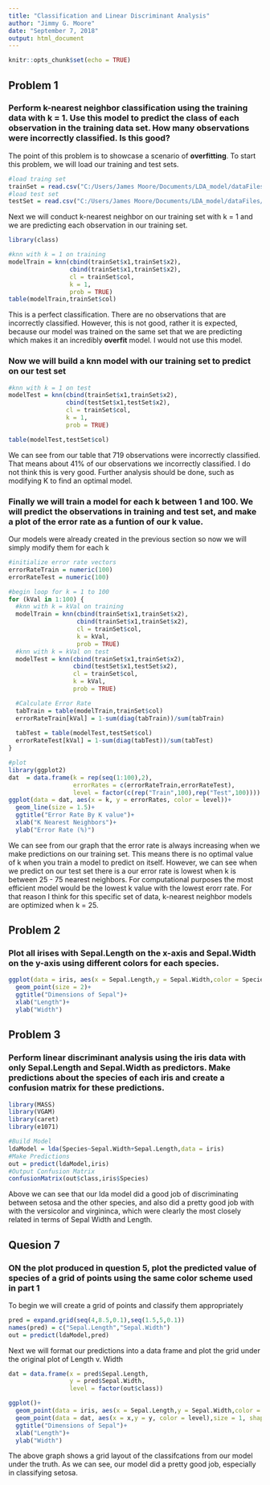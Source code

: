 ```yaml
---
title: "Classification and Linear Discriminant Analysis"
author: "Jimmy G. Moore"
date: "September 7, 2018"
output: html_document
---
```


```r
knitr::opts_chunk$set(echo = TRUE)
```

## Problem 1
### Perform k-nearest neighbor classification using the training data with k = 1. Use this model to predict the class of each observation in the training data set. How many observations were incorrectly classified. Is this good?

The point of this problem is to showcase a scenario of **overfitting**. To start this problem, we will load our training and test sets.

```r
#load traing set
trainSet = read.csv("C:/Users/James Moore/Documents/LDA_model/dataFiles/PA_HW1_train.csv")
#load test set
testSet = read.csv("C:/Users/James Moore/Documents/LDA_model/dataFiles/PA_HW1_test.csv")
```

Next we will conduct k-nearest neighbor on our training set with k =  1 and we are predicting each observation in our training set.
```r
library(class)

#knn with k = 1 on training
modelTrain = knn(cbind(trainSet$x1,trainSet$x2),
                 cbind(trainSet$x1,trainSet$x2),
                 cl = trainSet$col,
                 k = 1,
                 prob = TRUE)
table(modelTrain,trainSet$col)
```
This is a perfect classification. There are no observations that are incorrectly classified. However, this is not good, rather it is expected, because our model was trained on the same set that we are predicting which makes it an incredibly **overfit** model. I would not use this model.

### Now we will build a knn model with our training set to predict on our test set
```r
#knn with k = 1 on test
modelTest = knn(cbind(trainSet$x1,trainSet$x2),
                cbind(testSet$x1,testSet$x2),
                cl = trainSet$col,
                k = 1,
                prob = TRUE)

table(modelTest,testSet$col)
```

We can see from our table that 719 observations were incorrectly classified. That means about 41% of our observations we incorrectly classified. I do not think this is very good. Further analysis should be done, such as modifying K to find an optimal model. 

### Finally we will train a model for each k between 1 and 100. We will predict the observations in training and test set, and make a plot of the error rate as a funtion of our k value.

Our models were already created in the previous section so now we will simply modify them for each k
```r
#initialize error rate vectors
errorRateTrain = numeric(100)
errorRateTest = numeric(100)

#begin loop for k = 1 to 100
for (kVal in 1:100) {
  #knn with k = kVal on training
  modelTrain = knn(cbind(trainSet$x1,trainSet$x2),
                   cbind(trainSet$x1,trainSet$x2),
                   cl = trainSet$col,
                   k = kVal,
                   prob = TRUE)
  #knn with k = kVal on test
  modelTest = knn(cbind(trainSet$x1,trainSet$x2),
                  cbind(testSet$x1,testSet$x2),
                  cl = trainSet$col,
                  k = kVal,
                  prob = TRUE)

  #Calculate Error Rate
  tabTrain = table(modelTrain,trainSet$col)
  errorRateTrain[kVal] = 1-sum(diag(tabTrain))/sum(tabTrain)
  
  tabTest = table(modelTest,testSet$col)
  errorRateTest[kVal] = 1-sum(diag(tabTest))/sum(tabTest)
}

#plot
library(ggplot2)
dat  = data.frame(k = rep(seq(1:100),2),
                  errorRates = c(errorRateTrain,errorRateTest),
                  level = factor(c(rep("Train",100),rep("Test",100))))
ggplot(data = dat, aes(x = k, y = errorRates, color = level))+
  geom_line(size = 1.5)+
  ggtitle("Error Rate By K value")+
  xlab("K Nearest Neighbors")+
  ylab("Error Rate (%)")
```

We can see from our graph that the error rate is always increasing when we make predictions on our training set. This means there is no optimal value of k when you train a model to predict on itself. However, we can see when we predict on our test set there is a our error rate is lowest when k is between 25 - 75 nearest neighbors. For computational purposes the most efficient model would be the lowest k value with the lowest erorr rate. For that reason I think for this specific set of data, k-nearest neighbor models are optimized when k = 25.

## Problem 2
### Plot all irises with Sepal.Length on the x-axis and Sepal.Width on the y-axis using different colors for each species.

```r
ggplot(data = iris, aes(x = Sepal.Length,y = Sepal.Width,color = Species))+
  geom_point(size = 2)+
  ggtitle("Dimensions of Sepal")+
  xlab("Length")+
  ylab("Width")
```

## Problem 3
### Perform linear discriminant analysis using the iris data with only Sepal.Length and Sepal.Width as predictors. Make predictions about the species of each iris and create a confusion matrix for these predictions.

```r
library(MASS)
library(VGAM)
library(caret)
library(e1071)

#Build Model
ldaModel = lda(Species~Sepal.Width+Sepal.Length,data = iris)
#Make Predictions
out = predict(ldaModel,iris)
#Output Confusion Matrix
confusionMatrix(out$class,iris$Species)
```

Above we can see that our lda model did a good job of discriminating between setosa and the other species, and also did a pretty good job with with the versicolor and virgininca, which were clearly the most closely related in terms of Sepal Width and Length.

## Quesion 7
### ON the plot produced in question 5, plot the predicted value of species of a grid of points using the same color scheme used in part 1

To begin we will create a grid of points and classify them appropriately
```r
pred = expand.grid(seq(4,8.5,0.1),seq(1.5,5,0.1))
names(pred) = c("Sepal.Length","Sepal.Width")
out = predict(ldaModel,pred)
```

Next we will format our predictions into a data frame and plot the grid under the original plot of Length v. Width
```r
dat = data.frame(x = pred$Sepal.Length,
                 y = pred$Sepal.Width,
                 level = factor(out$class))

ggplot()+
  geom_point(data = iris, aes(x = Sepal.Length,y = Sepal.Width,color = Species),size = 2.5)+
  geom_point(data = dat, aes(x = x,y = y, color = level),size = 1, shape = 3)+
  ggtitle("Dimensions of Sepal")+
  xlab("Length")+
  ylab("Width")
```

The above graph shows a grid layout of the classifcations from our model under the truth. As we can see, our model did a pretty good job, especially in classifying setosa.